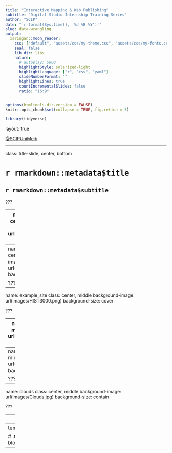 ```yaml
---
title: "Interactive Mapping & Web Publishing"
subtitle: "Digital Studio Internship Training Series"
author: "SCIP"
date: "`r format(Sys.time(), '%d %B %Y')`"
slug: data-wrangling
output:
  xaringan::moon_reader:
    css: ["default", "assets/css/my-theme.css", "assets/css/my-fonts.css"]
    seal: false 
    lib_dir: libs
    nature:
      # autoplay: 5000
      highlightStyle: solarized-light
      highlightLanguage: ["r", "css", "yaml"]
      slideNumberFormat: "" 
      highlightLines: true
      countIncrementalSlides: false
      ratio: "16:9"
---
```


```r
options(htmltools.dir.version = FALSE)
knitr::opts_chunk$set(collapse = TRUE, fig.retina = 3)

library(tidyverse)
```

layout: true

<a class="footer-link" href="https://twitter.com/home">@SCIPUniMelb</a>

---

class: title-slide, center, bottom

# `r rmarkdown::metadata$title`
## `r rmarkdown::metadata$subtitle`

???

---
name: Netlify_home
class: center, middle
background-image: url(images/Netlify_home.png)
background-size: cover

???


---
name: Hugo_themse
class: center, middle
background-image: url(images/hugo_themes.png)
background-size: cover

???

---
name: example_site
class: center, middle
background-image: url(images/HIST3000.png)
background-size: cover

???

---
name: Github
class: center, middle
background-image: url(images/Github_home.png)
background-size: cover

???

---
name: RStudio
class: center, middle
background-image: url(images/RStudio_home.png)
background-size: cover

???

---
name: clouds
class: center, middle
background-image: url(images/Clouds.jpg)
background-size: contain

???

---
## To Recap

### Accounts/Software
* RStudio - https://rstudio.com
* Netlify - https://www.netlify.com
* Github -  https://github.com

### Workflow
1. Github (create new repository) 
2. RStudio (create new project linked to Github repository)
3. RStudio (use blogdown to create new website)
4. RStudio (push files back to GitHub)
5. Netlify (build new website from linked Github repository)


???

---
template: clouds

# .tip-block[Questions??]

---
